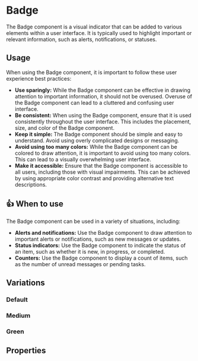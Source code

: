 
# Badge

The Badge component is a visual indicator that can be added to various elements within a user interface.
It is typically used to highlight important or relevant information, such as alerts, notifications, or statuses.

## Usage

When using the Badge component, it is important to follow these user experience best practices:

- **Use sparingly:** While the Badge component can be effective in drawing attention to important information, it should not be overused. Overuse of the Badge component can lead to a cluttered and confusing user interface.
- **Be consistent:** When using the Badge component, ensure that it is used consistently throughout the user interface. This includes the placement, size, and color of the Badge component.
- **Keep it simple:** The Badge component should be simple and easy to understand. Avoid using overly complicated designs or messaging.
- **Avoid using too many colors:** While the Badge component can be colored to draw attention, it is important to avoid using too many colors. This can lead to a visually overwhelming user interface.
- **Make it accessible:** Ensure that the Badge component is accessible to all users, including those with visual impairments. This can be achieved by using appropriate color contrast and providing alternative text descriptions.

## 👍 When to use

The Badge component can be used in a variety of situations, including:

- **Alerts and notifications:** Use the Badge component to draw attention to important alerts or notifications, such as new messages or updates.
- **Status indicators:** Use the Badge component to indicate the status of an item, such as whether it is new, in progress, or completed.
- **Counters:** Use the Badge component to display a count of items, such as the number of unread messages or pending tasks.

## Variations

### Default

<Canvas>
  <Story of={BadgeStories.Default} />
</Canvas>

### Medium

<Canvas>
  <Story of={BadgeStories.Medium} />
</Canvas>

### Green

<Canvas>
  <Story of={BadgeStories.Green} />
</Canvas>

## Properties

<ArgTypes of="bq-badge" />
